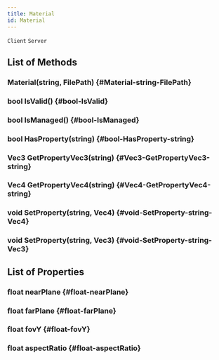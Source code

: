 ```yaml
---
title: Material
id: Material
---
```

`Client`
`Server`

## List of Methods

### Material(string, FilePath) {#Material-string-FilePath}

### bool IsValid() {#bool-IsValid}

### bool IsManaged() {#bool-IsManaged}

### bool HasProperty(string) {#bool-HasProperty-string}

### Vec3 GetPropertyVec3(string) {#Vec3-GetPropertyVec3-string}

### Vec4 GetPropertyVec4(string) {#Vec4-GetPropertyVec4-string}

### void SetProperty(string, Vec4) {#void-SetProperty-string-Vec4}

### void SetProperty(string, Vec3) {#void-SetProperty-string-Vec3}

## List of Properties

### float nearPlane {#float-nearPlane}

### float farPlane {#float-farPlane}

### float fovY {#float-fovY}

### float aspectRatio {#float-aspectRatio}

